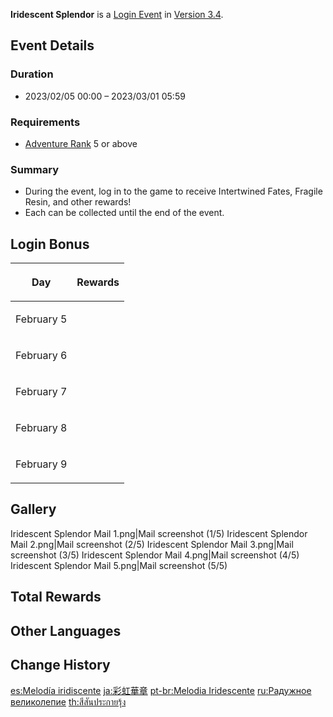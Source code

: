 {{Event
|name              = Iridescent Splendor
|image             = Iridescent Splendor.png
|type              = In-Game
|event             = Lantern Rite Gifts
|group             = Login
|group2            = Mail
|time_known        = yes
|time_start        = 2023-02-05 00:00:00
|time_end          = 2023-03-01 05:59:59
|time_end_offset   = GMT+8
|link              = https://www.hoyolab.com/article/15074968
}}
'''Iridescent Splendor''' is a [[Login Event]] in [[Version 3.4]].

==Event Details==
===Duration===
* 2023/02/05 00:00 – 2023/03/01 05:59

===Requirements===
* [[Adventure Rank]] 5 or above

===Summary===
* During the event, log in to the game to receive Intertwined Fates, Fragile Resin, and other rewards!
* Each {{sic|email|expected = mail}} can be collected until the end of the event.

==Login Bonus==
{| class="wikitable tdc1 tdl2"
!Day
!Rewards
|-
|February 5
|{{Card|Intertwined Fate|1}}{{Card|Bountiful Year|5}}{{Card|Universal Peace|5}}{{Card|Mora|50,000}}
|-
|February 6
|{{Card|Fragile Resin|1}}{{Card|Tianshu Meat|5}}{{Card|Hero's Wit|5}}
|-
|February 7
|{{Card|Intertwined Fate|1}}{{Card|Guide to Diligence|3}}{{Card|Mystic Enhancement Ore|10}}
|-
|February 8
|
{{Card|Fragile Resin|1}}{{Card|Guide to Gold|3}}{{Card|Sanctifying Unction|6}}
|-
|February 9
|
{{Card|Intertwined Fate|1}}{{Card|Guide to Prosperity|3}}{{Card|Mora|50,000}}
|}

==Gallery==
<gallery>
Iridescent Splendor Mail 1.png|Mail screenshot (1/5)
Iridescent Splendor Mail 2.png|Mail screenshot (2/5)
Iridescent Splendor Mail 3.png|Mail screenshot (3/5)
Iridescent Splendor Mail 4.png|Mail screenshot (4/5)
Iridescent Splendor Mail 5.png|Mail screenshot (5/5)
</gallery>

==Total Rewards==
{{Event Rewards
|Intertwined Fate = 3
|Mora = 100,000
|Hero's Wit = 5
|Mystic Enhancement Ore = 10
|Sanctifying Unction = 6
|Fragile Resin = 2
|Guide to Prosperity = 3
|Guide to Diligence = 3
|Guide to Gold = 3
|Bountiful Year = 5
|Tianshu Meat = 5
|Universal Peace = 5
|sort = Intertwined Fate,Mora,Fragile Resin,Hero's Wit,Mystic Enhancement Ore,Sanctifying Unction,Guide to Prosperity,Guide to Diligence,Guide to Gold,Bountiful Year,Tianshu Meat,Universal Peace
}}

==Other Languages==
{{Other Languages
|en      = Iridescent Splendor
|zhs     = 虹彩华章
|zhs_rm  = Hóngcǎi Huázhāng
|zht     = 虹彩華章
|zht_rm  = Hóngcǎi Huázhāng
|zh_tl   = Iridescent Colors, Brilliant Prose
|ja      = 彩虹華章
|ja_rm   = Saikou Kashou{{Assumed}}
|ja_tl   = Iridescent Colors, Splendor Poem
|ko      = 무지갯빛 이야기
|ko_tl   = Rainbow Story
|es      = Melodía iridiscente
|es_tl   = Iridescent Melody
|fr      = Splendeur d'iridescence
|fr_tl   = Splendor of Iridescence
|ru      = Paдужное великолепие
|ru_tl   = Iridescent Splendor
|th      = สีสันประกายรุ้ง
|th_rm   = Si San Prakai Rung
|th_tl   = Iridescent Splendor
|vi      = Cầu Vổng Hoa Mỹ
|vi_tl   = 
|de      = Farbenfrohe Laternen
|de_tl   = Colorful Lanterns
|id      = Rima Berwarna
|id_tl   = Iridescent Rhythm
|pt      = Melodia Iridescente
|pt_tl   = 
|tr      = Bahtın Açık Olsun
|tr_tl   = Have a Good Luck
|it      = Melodia iridescente
|it_tl   = Iridescent Melody
}}

==Change History==
{{Change History|3.4}}

[[es:Melodía iridiscente]]
[[ja:彩虹華章]]
[[pt-br:Melodia Iridescente]]
[[ru:Радужное великолепие]]
[[th:สีสันประกายรุ้ง]]